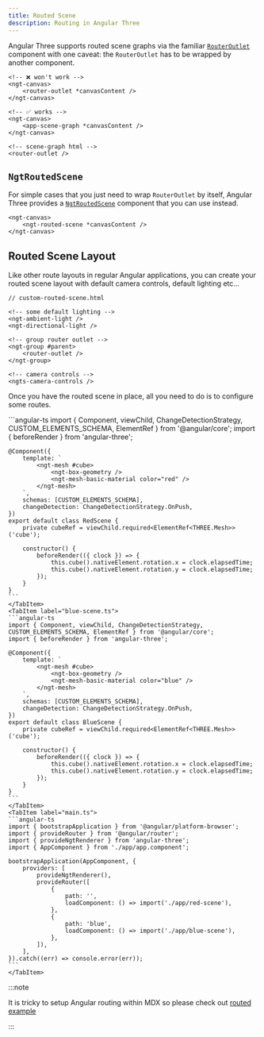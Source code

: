 ```yaml
---
title: Routed Scene
description: Routing in Angular Three
---
```



Angular Three supports routed scene graphs via the familiar [`RouterOutlet`](https://angular.dev/api/router/RouterOutlet) component with one caveat: the `RouterOutlet` has to be wrapped by another component.

```angular-html
<!-- ❌ won't work -->
<ngt-canvas>
    <router-outlet *canvasContent />
</ngt-canvas>

<!-- ✅ works -->
<ngt-canvas>
    <app-scene-graph *canvasContent />
</ngt-canvas>

<!-- scene-graph html -->
<router-outlet />
```

## `NgtRoutedScene`

For simple cases that you just need to wrap `RouterOutlet` by itself, Angular Three provides a [`NgtRoutedScene`](/reference/core/routed-scene) component that you can use instead.

```angular-html
<ngt-canvas>
    <ngt-routed-scene *canvasContent />
</ngt-canvas>
```

## Routed Scene Layout

Like other route layouts in regular Angular applications, you can create your routed scene layout with default camera controls, default lighting etc...

```angular-html
// custom-routed-scene.html

<!-- some default lighting -->
<ngt-ambient-light />
<ngt-directional-light />

<!-- group router outlet -->
<ngt-group #parent>
    <router-outlet />
</ngt-group>

<!-- camera controls -->
<ngts-camera-controls />
```

Once you have the routed scene in place, all you need to do is to configure some routes.

<Tabs>
    <TabItem label="red-scene.ts">
    ```angular-ts
    import { Component, viewChild, ChangeDetectionStrategy, CUSTOM_ELEMENTS_SCHEMA, ElementRef } from '@angular/core';
    import { beforeRender } from 'angular-three';

    @Component({
        template: `
            <ngt-mesh #cube>
                <ngt-box-geometry />
                <ngt-mesh-basic-material color="red" />
            </ngt-mesh>
        `,
        schemas: [CUSTOM_ELEMENTS_SCHEMA],
        changeDetection: ChangeDetectionStrategy.OnPush,
    })
    export default class RedScene {
        private cubeRef = viewChild.required<ElementRef<THREE.Mesh>>('cube');

        constructor() {
            beforeRender(({ clock }) => {
                this.cube().nativeElement.rotation.x = clock.elapsedTime;
                this.cube().nativeElement.rotation.y = clock.elapsedTime;
            });
        }
    }
    ```
    </TabItem>
    <TabItem label="blue-scene.ts">
    ```angular-ts
    import { Component, viewChild, ChangeDetectionStrategy, CUSTOM_ELEMENTS_SCHEMA, ElementRef } from '@angular/core';
    import { beforeRender } from 'angular-three';

    @Component({
        template: `
            <ngt-mesh #cube>
                <ngt-box-geometry />
                <ngt-mesh-basic-material color="blue" />
            </ngt-mesh>
        `,
        schemas: [CUSTOM_ELEMENTS_SCHEMA],
        changeDetection: ChangeDetectionStrategy.OnPush,
    })
    export default class BlueScene {
        private cubeRef = viewChild.required<ElementRef<THREE.Mesh>>('cube');

        constructor() {
            beforeRender(({ clock }) => {
                this.cube().nativeElement.rotation.x = clock.elapsedTime;
                this.cube().nativeElement.rotation.y = clock.elapsedTime;
            });
        }
    }
    ```
    </TabItem>
    <TabItem label="main.ts">
    ```angular-ts
    import { bootstrapApplication } from '@angular/platform-browser';
    import { provideRouter } from '@angular/router';
    import { provideNgtRenderer } from 'angular-three';
    import { AppComponent } from './app/app.component';

    bootstrapApplication(AppComponent, {
        providers: [
            provideNgtRenderer(),
            provideRouter([
                {
                    path: '',
                    loadComponent: () => import('./app/red-scene'),
                },
                {
                    path: 'blue',
                    loadComponent: () => import('./app/blue-scene'),
                },
            ]),
        ],
    }).catch((err) => console.error(err));
    ```
    </TabItem>

</Tabs>

:::note

It is tricky to setup Angular routing within MDX so please check out [routed example](https://demo.angularthree.org/routed)

:::
